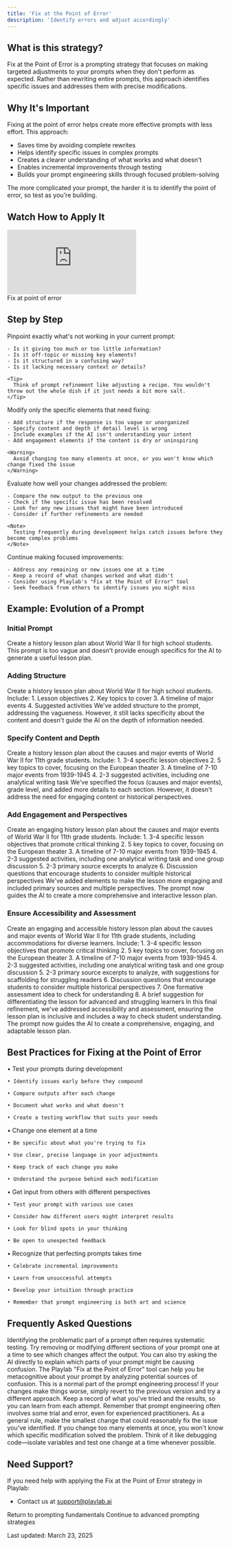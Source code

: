 ```yaml
---
title: 'Fix at the Point of Error'
description: 'Identify errors and adjust accordingly'
---
```


## <Icon icon="circle-question" size="24" className="inline-block align-text-bottom" /> What is this strategy?

Fix at the Point of Error is a prompting strategy that focuses on making targeted adjustments to your prompts when they don't perform as expected. Rather than rewriting entire prompts, this approach identifies specific issues and addresses them with precise modifications.

## <Icon icon="lightbulb" size="24" className="inline-block align-text-bottom" /> Why It's Important

Fixing at the point of error helps create more effective prompts with less effort. This approach:

* Saves time by avoiding complete rewrites
* Helps identify specific issues in complex prompts
* Creates a clearer understanding of what works and what doesn't
* Enables incremental improvements through testing
* Builds your prompt engineering skills through focused problem-solving

<Note>
  The more complicated your prompt, the harder it is to identify the point of error, so test as you're building.
</Note>

## <Icon icon="video" size="24" className="inline-block align-text-bottom" /> Watch How to Apply It

<Frame>
  <iframe 
    src="https://www.loom.com/embed/25191a9e6cee427c99bdbadc4ce1d619?sid=5c0e1688-784d-48f0-a4ce-6f20ed9cb4ee"
    frameborder="0" 
    webkitallowfullscreen 
    mozallowfullscreen 
    allowfullscreen 
    style={{ width: "100%", height: "400px" }}
  ></iframe>
  <figcaption>Fix at point of error</figcaption>
</Frame>

## <Icon icon="stairs" size="24" className="inline-block align-text-bottom" /> Step by Step

<Steps>
  <Step title="Identify the Specific Issue">
    Pinpoint exactly what's not working in your current prompt:
    
    - Is it giving too much or too little information?
    - Is it off-topic or missing key elements?
    - Is it structured in a confusing way?
    - Is it lacking necessary context or details?
    
    <Tip>
      Think of prompt refinement like adjusting a recipe. You wouldn't throw out the whole dish if it just needs a bit more salt.
    </Tip>
  </Step>
  
  <Step title="Make Targeted Adjustments">
    Modify only the specific elements that need fixing:
    
    - Add structure if the response is too vague or unorganized
    - Specify content and depth if detail level is wrong
    - Include examples if the AI isn't understanding your intent
    - Add engagement elements if the content is dry or uninspiring
    
    <Warning>
      Avoid changing too many elements at once, or you won't know which change fixed the issue
    </Warning>
  </Step>
  
  <Step title="Test Your Adjusted Prompt">
    Evaluate how well your changes addressed the problem:
    
    - Compare the new output to the previous one
    - Check if the specific issue has been resolved
    - Look for any new issues that might have been introduced
    - Consider if further refinements are needed
    
    <Note>
      Testing frequently during development helps catch issues before they become complex problems
    </Note>
  </Step>
  
  <Step title="Refine and Iterate">
    Continue making focused improvements:
    
    - Address any remaining or new issues one at a time
    - Keep a record of what changes worked and what didn't
    - Consider using Playlab's "Fix at the Point of Error" tool
    - Seek feedback from others to identify issues you might miss
  </Step>
</Steps>

## <Icon icon="timeline" size="24" className="inline-block align-text-bottom" /> Example: Evolution of a Prompt

### Initial Prompt
<Card title="Initial Prompt" icon="circle-minus" color="#f44336">
  Create a history lesson plan about World War II for high school students.
</Card>

<Note>
  This prompt is too vague and doesn't provide enough specifics for the AI to generate a useful lesson plan.
</Note>

### Adding Structure
<Card title="Adding Structure" icon="arrow-up-right" color="#FF9800">
  Create a history lesson plan about World War II for high school students. Include:
  1. Lesson objectives
  2. Key topics to cover
  3. A timeline of major events
  4. Suggested activities
</Card>

<Note>
  We've added structure to the prompt, addressing the vagueness. However, it still lacks specificity about the content and doesn't guide the AI on the depth of information needed.
</Note>

### Specify Content and Depth
<Card title="Specify Content and Depth" icon="arrow-up-right" color="#FF9800">
  Create a history lesson plan about the causes and major events of World War II for 11th grade students. Include:
  1. 3-4 specific lesson objectives
  2. 5 key topics to cover, focusing on the European theater
  3. A timeline of 7-10 major events from 1939-1945
  4. 2-3 suggested activities, including one analytical writing task
</Card>

<Note>
  We've specified the focus (causes and major events), grade level, and added more details to each section. However, it doesn't address the need for engaging content or historical perspectives.
</Note>

### Add Engagement and Perspectives
<Card title="Add Engagement and Perspectives" icon="arrow-up-right" color="#FF9800">
  Create an engaging history lesson plan about the causes and major events of World War II for 11th grade students. Include:
  1. 3-4 specific lesson objectives that promote critical thinking
  2. 5 key topics to cover, focusing on the European theater
  3. A timeline of 7-10 major events from 1939-1945
  4. 2-3 suggested activities, including one analytical writing task and one group discussion
  5. 2-3 primary source excerpts to analyze
  6. Discussion questions that encourage students to consider multiple historical perspectives
</Card>

<Note>
  We've added elements to make the lesson more engaging and included primary sources and multiple perspectives. The prompt now guides the AI to create a more comprehensive and interactive lesson plan.
</Note>

### Ensure Accessibility and Assessment
<Card title="Ensure Accessibility and Assessment" icon="check" color="#4CAF50">
  Create an engaging and accessible history lesson plan about the causes and major events of World War II for 11th grade students, including accommodations for diverse learners. Include:
  1. 3-4 specific lesson objectives that promote critical thinking
  2. 5 key topics to cover, focusing on the European theater
  3. A timeline of 7-10 major events from 1939-1945
  4. 2-3 suggested activities, including one analytical writing task and one group discussion
  5. 2-3 primary source excerpts to analyze, with suggestions for scaffolding for struggling readers
  6. Discussion questions that encourage students to consider multiple historical perspectives
  7. One formative assessment idea to check for understanding
  8. A brief suggestion for differentiating the lesson for advanced and struggling learners
</Card>

<Note>
  In this final refinement, we've addressed accessibility and assessment, ensuring the lesson plan is inclusive and includes a way to check student understanding. The prompt now guides the AI to create a comprehensive, engaging, and adaptable lesson plan.
</Note>

## <Icon icon="binoculars" size="24" className="inline-block align-text-bottom" /> Best Practices for Fixing at the Point of Error
      
<CardGroup cols={2}>
  <Card title="Test Frequently" icon="vial" color="#4CAF50">
    • Test your prompts during development
    
    • Identify issues early before they compound
    
    • Compare outputs after each change
    
    • Document what works and what doesn't
    
    • Create a testing workflow that suits your needs
  </Card>
  <Card title="Make Targeted Adjustments" icon="bullseye-arrow" color="#2196F3">
    • Change one element at a time
    
    • Be specific about what you're trying to fix
    
    • Use clear, precise language in your adjustments
    
    • Keep track of each change you make
    
    • Understand the purpose behind each modification
  </Card>
  <Card title="Seek Diverse Feedback" icon="comments" color="#FF9800">
    • Get input from others with different perspectives
    
    • Test your prompt with various use cases
    
    • Consider how different users might interpret results
    
    • Look for blind spots in your thinking
    
    • Be open to unexpected feedback
  </Card>
  <Card title="Be Patient and Persistent" icon="hands-holding-diamond" color="#9C27B0">
    • Recognize that perfecting prompts takes time
    
    • Celebrate incremental improvements
    
    • Learn from unsuccessful attempts
    
    • Develop your intuition through practice
    
    • Remember that prompt engineering is both art and science
  </Card>
</CardGroup>

## <Icon icon="circle-question" size="24" className="inline-block align-text-bottom" /> Frequently Asked Questions

<Accordion title="How do I know which part of my prompt is causing the problem?">
  Identifying the problematic part of a prompt often requires systematic testing. Try removing or modifying different sections of your prompt one at a time to see which changes affect the output. You can also try asking the AI directly to explain which parts of your prompt might be causing confusion. The Playlab "Fix at the Point of Error" tool can help you be metacognitive about your prompt by analyzing potential sources of confusion.
</Accordion>

<Accordion title="What if my changes make the output worse instead of better?">
  This is a normal part of the prompt engineering process! If your changes make things worse, simply revert to the previous version and try a different approach. Keep a record of what you've tried and the results, so you can learn from each attempt. Remember that prompt engineering often involves some trial and error, even for experienced practitioners.
</Accordion>

<Accordion title="How small should my changes be when fixing a prompt?">
  As a general rule, make the smallest change that could reasonably fix the issue you've identified. If you change too many elements at once, you won't know which specific modification solved the problem. Think of it like debugging code—isolate variables and test one change at a time whenever possible.
</Accordion>

## <Icon icon="bullhorn" size="24" className="inline-block align-text-bottom" /> Need Support?

If you need help with applying the Fix at the Point of Error strategy in Playlab:

* Contact us at [support@playlab.ai](mailto:support@playlab.ai)

<CardGroup className="mt-12 mb-8">
  <Card title="Back to Prompting Basics" icon="arrow-left" href="/prompting/basics" iconType="duotone">
    Return to prompting fundamentals
  </Card>
  <Card title="Move on to Advanced Prompting" icon="arrow-right" href="/prompting/advanced/intro" iconType="duotone">
    Continue to advanced prompting strategies
  </Card>
</CardGroup>

Last updated: March 23, 2025